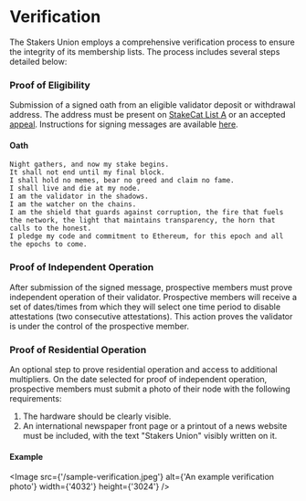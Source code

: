 
# Verification

The Stakers Union employs a comprehensive verification process to ensure the integrity of its membership lists. The process includes several steps detailed below:

<Steps>

### Proof of Eligibility

Submission of a signed oath from an eligible validator deposit or withdrawal address. The address must be present on [StakeCat List A](https://github.com/Stake-Cat/Solo-Stakers/blob/main/Solo-Stakers/Solo-Stakers-A.csv) or an accepted [appeal](/membership/appeals). Instructions for signing messages are available [here](/membership/verification/signing).

#### Oath

```text copy
Night gathers, and now my stake begins.
It shall not end until my final block.
I shall hold no memes, bear no greed and claim no fame.
I shall live and die at my node.
I am the validator in the shadows.
I am the watcher on the chains.
I am the shield that guards against corruption, the fire that fuels the network, the light that maintains transparency, the horn that calls to the honest.
I pledge my code and commitment to Ethereum, for this epoch and all the epochs to come.
```

### Proof of Independent Operation

After submission of the signed message, prospective members must prove independent operation of their validator. Prospective members will receive a set of dates/times from which they will select one time period to disable attestations (two consecutive attestations). This action proves the validator is under the control of the prospective member.

### Proof of Residential Operation

An optional step to prove residential operation and access to additional multipliers. On the date selected for proof of independent operation, prospective members must submit a photo of their node with the following requirements:
1. The hardware should be clearly visible.
2. An international newspaper front page or a printout of a news website must be included, with the text "Stakers Union" visibly written on it.

#### Example
<Image src={'/sample-verification.jpeg'} alt={'An example verification photo'} width={'4032'} height={'3024'} />

</Steps>